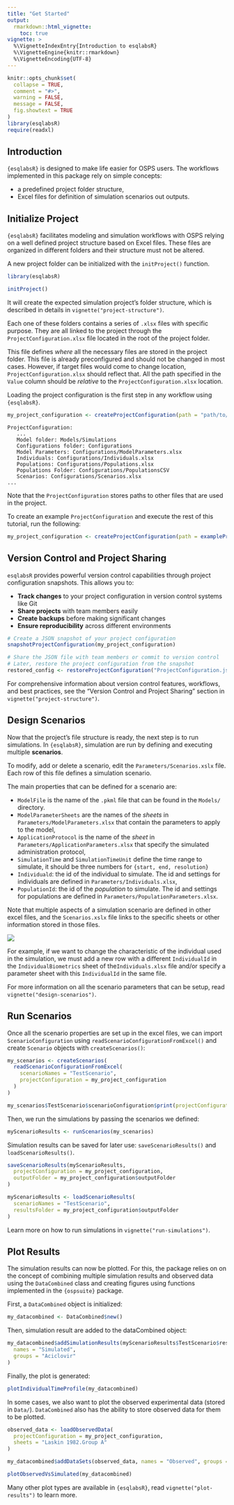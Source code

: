 ```yaml
---
title: "Get Started"
output: 
  rmarkdown::html_vignette:
    toc: true
vignette: >
  %\VignetteIndexEntry{Introduction to esqlabsR}
  %\VignetteEngine{knitr::rmarkdown}
  %\VignetteEncoding{UTF-8}
---
```


```r
knitr::opts_chunk$set(
  collapse = TRUE,
  comment = "#>",
  warning = FALSE,
  message = FALSE,
  fig.showtext = TRUE
)
library(esqlabsR)
require(readxl)
```

## Introduction

`{esqlabsR}` is designed to make life easier for OSPS users. The workflows
implemented in this package rely on simple concepts:

  - a predefined project folder structure,
  - Excel files for definition of simulation scenarios out outputs.

## Initialize Project

`{esqlabsR}` facilitates modeling and simulation workflows with OSPS relying on
a well defined project structure based on Excel files. These files are organized
in different folders and their structure must not be altered.

A new project folder can be initialized with the `initProject()`
function.

```r
library(esqlabsR)

initProject()
```

It will create the expected simulation project's folder structure, which is described 
in details in `vignette("project-structure")`.

Each one of these folders contains a series of `.xlsx` files with
specific purpose. They are all linked to the project through the
`ProjectConfiguration.xlsx` file located in the root of the project folder.

This file defines *where* all the necessary files are stored in the
project folder. This file is already preconfigured and should not be changed in
most cases. However, if target files would come to change location, 
`ProjectConfiguration.xlsx` should reflect that. All the path specified in the 
`Value` column should be *relative* to the `ProjectConfiguration.xlsx` location. 

Loading the project configuration is the first step in any workflow using
`{esqlabsR}`.

```r
my_project_configuration <- createProjectConfiguration(path = "path/to/ProjectConfiguration.xlsx")
```

```         
ProjectConfiguration: 
   ...
   Model folder: Models/Simulations 
   Configurations folder: Configurations 
   Model Parameters: Configurations/ModelParameters.xlsx 
   Individuals: Configurations/Individuals.xlsx 
   Populations: Configurations/Populations.xlsx 
   Populations Folder: Configurations/PopulationsCSV 
   Scenarios: Configurations/Scenarios.xlsx 
...
```

Note that the `ProjectConfiguration` stores paths to other files that
are used in the project.

To create an example `ProjectConfiguration`  and execute the rest of this tutorial,
run the following:

```r
my_project_configuration <- createProjectConfiguration(path = exampleProjectConfigurationPath())
```

## Version Control and Project Sharing

`esqlabsR` provides powerful version control capabilities through project configuration snapshots. This allows you to:

- **Track changes** to your project configuration in version control systems like Git
- **Share projects** with team members easily  
- **Create backups** before making significant changes
- **Ensure reproducibility** across different environments

```r
# Create a JSON snapshot of your project configuration
snapshotProjectConfiguration(my_project_configuration)

# Share the JSON file with team members or commit to version control
# Later, restore the project configuration from the snapshot
restored_config <- restoreProjectConfiguration("ProjectConfiguration.json")
```

For comprehensive information about version control features, workflows, and best practices, see the "Version Control and Project Sharing" section in `vignette("project-structure")`.

## Design Scenarios

Now that the project's file structure is ready, the next step is to run
simulations. In `{esqlabsR}`, simulation are run by defining and
executing multiple **scenarios**.

To modify, add or delete a scenario, edit the
`Parameters/Scenarios.xslx` file. Each row of this file defines a simulation scenario.

The main properties that can be defined for a scenario are:

-   `ModelFile` is the name of the `.pkml` file that can be found in the
    `Models/` directory.
-   `ModelParameterSheets` are the names of the *sheets* in
    `Parameters/ModelParameters.xlsx` that contain the parameters to
    apply to the model,
-   `ApplicationProtocol` is the name of the *sheet* in
    `Parameters/ApplicationParameters.xlsx` that specify the simulated
    administration protocol,
-   `SimulationTime` and `SimulationTimeUnit` define the time range to
    simulate, it should be three numbers for `{start, end, resolution}`
-   `Individuald`: the id of the individual to simulate. The id and
    settings for individuals are defined in
    `Parameters/Individuals.xlsx`,
-   `PopulationId`: the id of the *population* to simulate. The id and
    settings for populations are defined in
    `Parameters/PopulationParameters.xlsx`.

Note that multiple aspects of a simulation scenario are defined in other
excel files, and the `Scenarios.xslx` file links to the specific sheets
or other information stored in those files.

![](Figures/scenarios_links_files.png)

For example, if we want to change the characteristic of the individual
used in the simulation, we must add a new row with a different
`IndividualId` in the `IndividualBiometrics` sheet of
the`Individuals.xlsx` file and/or specify a parameter sheet with this
`IndividualId` in the same file.

For more information on all the scenario parameters that can be setup,
read `vignette("design-scenarios")`.

## Run Scenarios

Once all the scenario properties are set up in the excel files, we can
import `ScenarioConfiguration` using `readScenarioConfigurationFromExcel()` and create 
`Scenario` objects with `createScenarios()`:


```r
my_scenarios <- createScenarios(
  readScenarioConfigurationFromExcel(
    scenarioNames = "TestScenario",
    projectConfiguration = my_project_configuration
  )
)
```

```r
my_scenarios$TestScenario$scenarioConfiguration$print(projectConfiguration = FALSE)
```

Then, we run the simulations by passing the scenarios we defined:

```r
myScenarioResults <- runScenarios(my_scenarios)
```

Simulation results can be saved for later use: `saveScenarioResults()`
and `loadScenarioResults()`.

```r
saveScenarioResults(myScenarioResults,
  projectConfiguration = my_project_configuration,
  outputFolder = my_project_configuration$outputFolder
)

myScenarioResults <- loadScenarioResults(
  scenarioNames = "TestScenario",
  resultsFolder = my_project_configuration$outputFolder
)
```

Learn more on how to run simulations in
`vignette("run-simulations")`.

## Plot Results

The simulation results can now be plotted. For this, the package relies
on on the concept of combining multiple simulation results and observed
data using the `DataCombined` class and creating figures using functions
implemented in the `{ospsuite}` package.

First, a `DataCombined` object is initialized:

```r
my_datacombined <- DataCombined$new()
```

Then, simulation result are added to the dataCombined object:

```r
my_datacombined$addSimulationResults(myScenarioResults$TestScenario$results,
  names = "Simulated",
  groups = "Aciclovir"
)
```

Finally, the plot is generated:

```r
plotIndividualTimeProfile(my_datacombined)
```

In some cases, we also want to plot the observed experimental data
(stored in `Data/`). `DataCombined` also has the ability to store
observed data for them to be plotted.

```r
observed_data <- loadObservedData(
  projectConfiguration = my_project_configuration,
  sheets = "Laskin 1982.Group A"
)

my_datacombined$addDataSets(observed_data, names = "Observed", groups = "Aciclovir")

plotObservedVsSimulated(my_datacombined)
```

Many other plot types are available in `{esqlabsR}`, read
`vignette("plot-results")` to learn more.
